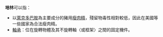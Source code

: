 '''培林'''可以指：
* 以[[萊克多巴胺|萊克多巴胺]]為主要成分的豬用[[瘦肉精|瘦肉精]]，殘留物毒性相對較低，因此在美國等一些國家為合法瘦肉精。
* [[軸承|軸承]]：位在旋轉物體及其不旋轉軸〈或框架〉之間的固定機件。

{{disambig|Cat=二字譯名消歧義}}